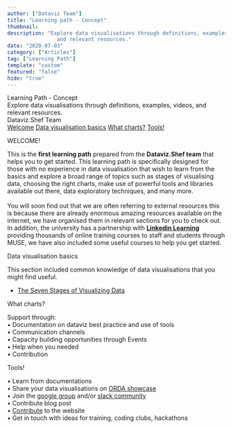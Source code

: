 ```yaml
---
author: ["Dataviz Team"]
title: "Learning path - Concept"
thumbnail: 
description: "Explore data visualisations through definitions, examples, videos, 
                and relevant resources."
date: "2020-07-03"
category: ["Articles"]
tag: ["Learning Path"]
template: "custom"
featured: "false"
hide: "true"
---
```



<!-- TODO: beautify guide -->

<div className="shadow-xl flex justify-center items-center text-center w-full min-h-90 bg-gray-800">
  <div >
    <div className="text-5xl text-white font-bold" style={{fontFamily: "TUoS Stephenson"}}>Learning Path - Concept</div>
    <div className="text-gray-400 text-base">Explore data visualisations through definitions, examples, videos, 
                and relevant resources.</div>
    <div className="text-lg text-gray-100 mt-10">Dataviz.Shef Team</div>
  </div>
</div>
<div className="flex flex-wrap justify-between px-3 md:px-32 lg:px-48 2xl:px-78 text-black bg-white text-sm sticky top-0 left-0 relative z-10 shadow-md">
  <a href="#what" anchor className="hover:text-highlight_2 cursor-pointer py-2 mx-3" style={{background: 'none'}}>Welcome</a>
  <a href="#why" anchor className="hover:text-highlight_2 cursor-pointer py-2 mx-3" style={{background: 'none'}}>Data visualisation basics</a>
  <a href="#how" anchor className="hover:text-highlight_2 cursor-pointer py-2 mx-3" style={{background: 'none'}}>What charts?</a>
  <a href="#start" anchor className="hover:text-highlight_2 cursor-pointer py-2 mx-3" style={{background: 'none'}}>Tools!</a>
</div>

<div className="py-10">
  <div className="flex flex-wrap text-black mx-auto px-3 lg:px-16 2xl:px-16 py-8 lg:max-w-70 2xl:max-w-50 rounded-3xl" style={{backgroundColor: "rgba(255, 255, 255, .97)"}}>
    <Fade duration={2000} fraction={.5}>
      <div id="what" className="ipadp:min-h-80">
        <p className="text-highlight_2 font-bold text-5xl leading-8">WELCOME!</p>
        <p>
          This is the <b>first learning path</b> prepared from the <b>Dataviz.Shef team</b> that helps you to get started. 
          This learning path is specifically designed for those with no experience in data visualisation that 
          wish to learn from the basics and explore a broad range of topics such as stages of visualising data, 
          choosing the right charts, make use of powerful tools and libraries available out there, data exploratory 
          techniques, and many more. <br /> <br /> 
          You will soon find out that we are often referring to external resources this is because there are 
          already enormous amazing resources available on the internet, we have organised them in relevant 
          sections for you to check out. In addition, the university has a partnership 
          with <a href="https://www.sheffield.ac.uk/nap/service/redirect/lilearning"><b>Linkedin Learning</b></a> providing thousands 
          of online training courses to staff and students through MUSE, we have also included some useful 
          courses to help you get started.
        </p>
      </div> 
    </Fade>
    <Fade duration={2000}>
    <div id="why" className="flex-wrap ipadp:min-h-80 mt-24">
      <p className="text-highlight_2 font-bold text-5xl leading-10">Data visualisation basics</p>
      <p>
        This section included common knowledge of data visualisations that you might find useful. 
        <ul>
          <li><a href="https://www.oreilly.com/library/view/visualizing-data/9780596514556/ch01.html">The Seven Stages of Visualizing Data</a></li>
        </ul>
      </p>
    </div>
    </Fade>
    <Fade duration={2000}>
    <div id="how" className="flex-wrap ipadp:min-h-80">
      <p className="text-highlight_2 font-bold text-5xl leading-8">What charts?</p>
      <p>
        Support through: <br />
          &bull; Documentation on dataviz best practice and use of tools  <br />
          &bull; Communication channels  <br />
          &bull; Capacity building opportunities through Events  <br />
          &bull; Help when you needed <br />
          &bull; Contribution <br />
      </p>
    </div>
    </Fade>
    <Fade duration={2000}>
    <div id="start" className="flex-wrap ipadp:min-h-50">
      <p className="text-highlight_2 font-bold text-5xl leading-8">Tools!</p>
      <p>
        &bull; Learn from <Link to="/blog">documentations</Link> <br />
        &bull; Share your data visualisations on <a href="https://orda.shef.ac.uk/visualisations/">ORDA showcase</a> <br />
        &bull; Join the <a href="https://groups.google.com/a/sheffield.ac.uk/forum/?hl=en#!forum/shef_dataviz-group">google group</a> and/or <a href="https://join.slack.com/t/shef-dataviz/signup">slack community</a> <br />
        &bull; <Link to="/blog/22/03/2020/contribute_blog_post">Contribute blog post</Link> <br />
        &bull; <a href="https://github.com/researchdata-sheffield/dataviz-hub2">Contribute</a> to the website <br />
        &bull; Get in touch with ideas for training, coding clubs, hackathons <br />
      </p>
    </div>
    </Fade>
  </div>
</div>